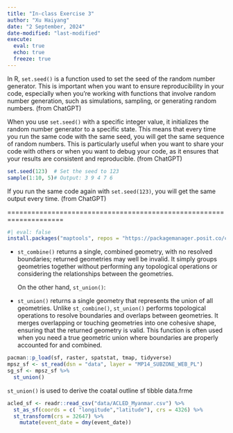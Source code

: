 ```yaml
---
title: "In-class Exercise 3"
author: "Xu Haiyang"
date: "2 September, 2024" 
date-modified: "last-modified"
execute: 
  eval: true
  echo: true
  freeze: true
---
```


In R, `set.seed()` is a function used to set the seed of the random number generator. This is important when you want to ensure reproducibility in your code, especially when you're working with functions that involve random number generation, such as simulations, sampling, or generating random numbers. (from ChatGPT)

When you use `set.seed()` with a specific integer value, it initializes the random number generator to a specific state. This means that every time you run the same code with the same seed, you will get the same sequence of random numbers. This is particularly useful when you want to share your code with others or when you want to debug your code, as it ensures that your results are consistent and reproducible. (from ChatGPT)

```r
set.seed(123)  # Set the seed to 123
sample(1:10, 5)# Output: 3 9 4 7 6
```

If you run the same code again with `set.seed(123)`, you will get the same output every time. (from ChatGPT)

====================================================================

```r
#| eval: false
install.packages("maptools", repos = "https://packagemanager.posit.co/cran/2023-10-13")
```

-   `st_combine()` returns a single, combined geometry, with no resolved boundaries; returned geometries may well be invalid. It simply groups geometries together without performing any topological operations or considering the relationships between the geometries.

    On the other hand, `st_union()`:

-   `st_union()` returns a single geometry that represents the union of all geometries. Unlike `st_combine()`, `st_union()` performs topological operations to resolve boundaries and overlaps between geometries. It merges overlapping or touching geometries into one cohesive shape, ensuring that the returned geometry is valid. This function is often used when you need a true geometric union where boundaries are properly accounted for and combined.

```r
pacman::p_load(sf, raster, spatstat, tmap, tidyverse)
mpsz_sf <- st_read(dsn = "data", layer = "MP14_SUBZONE_WEB_PL")
sg_sf <- mpsz_sf %>%
  st_union()
```

`st_union()` is used to derive the coatal outline sf tibble data.frme

```r
acled_sf <- readr::read_csv("data/ACLED_Myanmar.csv") %>%
  st_as_sf(coords = c( "longitude","latitude"), crs = 4326) %>%
  st_transform(crs = 32647) %>%
    mutate(event_date = dmy(event_date))
```

